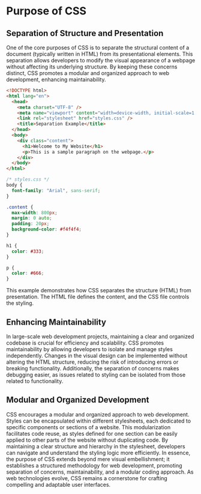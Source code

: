 # Purpose of CSS

## Separation of Structure and Presentation

One of the core purposes of CSS is to separate the structural content of a document (typically written in HTML) from its presentational elements. This separation allows developers to modify the visual appearance of a webpage without affecting its underlying structure. By keeping these concerns distinct, CSS promotes a modular and organized approach to web development, enhancing maintainability.

```html
<!DOCTYPE html>
<html lang="en">
  <head>
    <meta charset="UTF-8" />
    <meta name="viewport" content="width=device-width, initial-scale=1.0" />
    <link rel="stylesheet" href="styles.css" />
    <title>Separation Example</title>
  </head>
  <body>
    <div class="content">
      <h1>Welcome to My Website</h1>
      <p>This is a sample paragraph on the webpage.</p>
    </div>
  </body>
</html>
```

```css
/* styles.css */
body {
  font-family: "Arial", sans-serif;
}

.content {
  max-width: 800px;
  margin: 0 auto;
  padding: 20px;
  background-color: #f4f4f4;
}

h1 {
  color: #333;
}

p {
  color: #666;
}
```

This example demonstrates how CSS separates the structure (HTML) from presentation. The HTML file defines the content, and the CSS file controls the styling.


## Enhancing Maintainability

In large-scale web development projects, maintaining a clear and organized codebase is crucial for efficiency and scalability.
CSS promotes maintainability by allowing developers to isolate and manage styles independently. Changes in the visual design can be implemented without altering the HTML structure, reducing the risk of introducing errors or breaking functionality.
Additionally, the separation of concerns makes debugging easier, as issues related to styling can be isolated from those related to functionality.


## Modular and Organized Development

CSS encourages a modular and organized approach to web development. Styles can be encapsulated within different stylesheets, each dedicated to specific components or sections of a website.
This modularization facilitates code reuse, as styles defined for one section can be easily applied to other parts of the website without duplicating code.
By maintaining a clear structure and hierarchy in the stylesheet, developers can navigate and understand the styling logic more efficiently.
In essence, the purpose of CSS extends beyond mere visual embellishment; it establishes a structured methodology for web development, promoting separation of concerns, maintainability, and a modular coding approach. As web technologies evolve, CSS remains a cornerstone for crafting compelling and adaptable user interfaces.